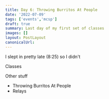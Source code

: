 ```yaml
---
title: Day 6: Throwing Burritos At People
date: '2022-07-09'
tags: ['events','mcsp']
draft: true
summary: Last day of my first set of classes
images: []
layout: PostLayout
canonicalUrl:
---
```


I slept in pretty late (8:25) so I didn't

Classes

Other stuff

- Throwing Burritos At People
- Relays
